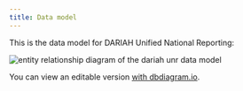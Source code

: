```yaml
---
title: Data model
---
```

This is the data model for DARIAH Unified National Reporting:

![entity relationship diagram of the dariah unr data model](/assets/content/documentation/data-model/data-model.svg)

You can view an editable version [with dbdiagram.io](https://dbdiagram.io/d/DARIAH-UNR-65d486e0ac844320ae90baa9).
